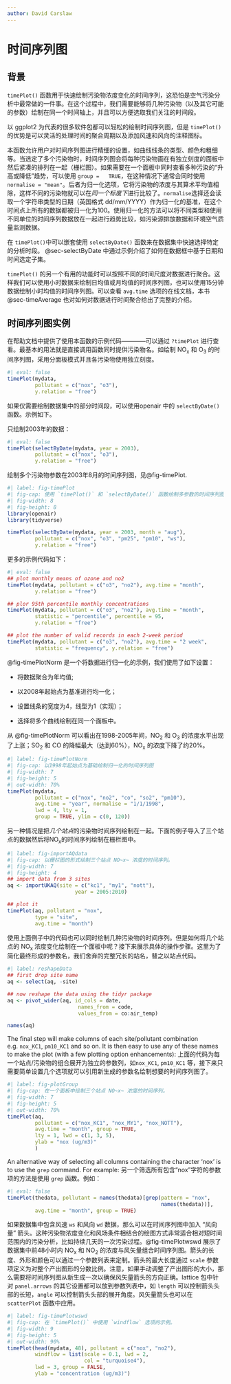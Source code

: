 ```yaml
---
author: David Carslaw
---
```


# 时间序列图 {#sec-timePlot}

## 背景 {#sec-timePlotBack}

`timePlot()` 函数用于快速绘制污染物浓度变化的时间序列，这恐怕是空气污染分析中最常做的一件事。在这个过程中，我们需要能够将几种污染物（以及其它可能的参数）绘制在同一个时间轴上，并且可以方便选取我们关注的时间段。

以 [ggplot2]{.pkg} 为代表的很多软件包都可以轻松的绘制时间序列图，但是 `timePlot()` 的优势是可以灵活的处理时间的聚合周期以及添加风速和风向的注释图标。

本函数允许用户对时间序列图进行精细的设置，如曲线线条的类型、颜色和粗细等。当选定了多个污染物时，时间序列图会将每种污染物画在有独立刻度的面板中然后紧凑的排列在一起（栅栏图）。如果需要在一个面板中同时查看多种污染的“升高或降低”趋势，可以使用 `group =   TRUE`，在这种情况下通常会同时使用 `normalise = "mean"`。后者为归一化选项，它将污染物的浓度与其算术平均值相除，这样不同的污染物就可以在*同一个标度下*进行比较了。`normalise`选择还会读取一个字符串类型的日期（英国格式 dd/mm/YYYY）作为归一化的基准，在这个时间点上所有的数据都被归一化为100。使用归一化的方法可以将不同类型和使用不同单位的时间序列数据放在一起进行趋势比较，如污染源排放数据和环境空气质量监测数据。

在 `timePlot()`中可以嵌套使用 `selectByDate()` 函数来在数据集中快速选择特定的分析时段。 @sec-selectByDate 中通过示例介绍了如何在数据框中基于日期和时间选定子集。

`timePlot()` 的另一个有用的功能时可以按照不同的时间尺度对数据进行聚合。这样我们可以使用小时数据来绘制日均值或月均值的时间序列图，也可以使用15分钟数据绘制小时均值的时间序列图。可以查看 `avg.time` 选项的在线文档，本书@sec-timeAverage 也对如何对数据进行时间聚合给出了完整的介绍。

## 时间序列图实例

在帮助文档中提供了使用本函数的示例代码————可以通过 `?timePlot` 进行查看。最基本的用法就是直接调用函数同时提供污染物名。如绘制 NO~x~ 和 O~3~ 的时间序列图，采用分面板模式并且各污染物使用独立刻度。

```r
#| eval: false
timePlot(mydata, 
         pollutant = c("nox", "o3"), 
         y.relation = "free")
```

如果仅需要绘制数据集中的部分时间段，可以使用[openair]{.pkg} 中的 `selectByDate()` 函数。示例如下。

只绘制2003年的数据：

```r
#| eval: false
timePlot(selectByDate(mydata, year = 2003), 
         pollutant = c("nox", "o3"), 
         y.relation = "free")
```

绘制多个污染物参数在2003年8月的时间序列图，见@fig-timePlot.

```r
#| label: fig-timePlot
#| fig-cap: 使用 `timePlot()` 和 `selectByDate()` 函数绘制多参数的时间序列图。数据选定为2003年8月。
#| fig-width: 8
#| fig-height: 8
library(openair)
library(tidyverse)

timePlot(selectByDate(mydata, year = 2003, month = "aug"),
         pollutant = c("nox", "o3", "pm25", "pm10", "ws"),
         y.relation = "free")
```

更多的示例代码如下：

```r
#| eval: false
## plot monthly means of ozone and no2
timePlot(mydata, pollutant = c("o3", "no2"), avg.time = "month",
         y.relation = "free")

## plor 95th percentile monthly concentrations
timePlot(mydata, pollutant = c("o3", "no2"), avg.time = "month",
         statistic = "percentile", percentile = 95,
         y.relation = "free")

## plot the number of valid records in each 2-week period
timePlot(mydata, pollutant = c("o3", "no2"), avg.time = "2 week",
         statistic = "frequency", y.relation = "free")
```

@fig-timePlotNorm 是一个将数据进行归一化的示例，我们使用了如下设置：

-   将数据聚合为年均值;

-   以2008年起始点为基准进行均一化；

-   设置线条的宽度为4，线型为1（实现）；

-   选择将多个曲线绘制在同一个面板中。

从 @fig-timePlotNorm 可以看出在1998-2005年间，NO~2~ 和 O~3~ 的浓度水平出现了上涨；SO~2~ 和 CO 的降幅最大（达到60%），NO~x~ 的浓度下降了约20%。

```r
#| label: fig-timePlotNorm
#| fig-cap: 以1998年起始点为基础绘制归一化的时间序列图
#| fig-width: 7
#| fig-height: 5
#| out-width: 70%
timePlot(mydata, 
         pollutant = c("nox", "no2", "co", "so2", "pm10"),
         avg.time = "year", normalise = "1/1/1998", 
         lwd = 4, lty = 1,
         group = TRUE, ylim = c(0, 120))
```

另一种情况是把*几个站点*的污染物时间序列绘制在一起。下面的例子导入了三个站点的数据然后将NO~x~的时间序列绘制在栅栏图中。

```r
#| label: fig-importAQdata
#| fig-cap: 以栅栏图的形式绘制三个站点 NO~x~ 浓度的时间序列。
#| fig-width: 7
#| fig-height: 4
## import data from 3 sites
aq <- importUKAQ(site = c("kc1", "my1", "nott"), 
                      year = 2005:2010)

## plot it
timePlot(aq, pollutant = "nox", 
         type = "site", 
         avg.time = "month")
```

使用上面例子中的代码也可以同时绘制几种污染物的时间序列。但是如何将几个站点的 NO~x~ 浓度变化绘制在一个面板中呢？接下来展示具体的操作步骤。这里为了简化最终形成的参数名，我们舍弃的完整冗长的站名，替之以站点代码。

```r
#| label: reshapeData
## first drop site name
aq <- select(aq, -site)

## now reshape the data using the tidyr package
aq <- pivot_wider(aq, id_cols = date, 
                       names_from = code, 
                       values_from = co:air_temp)

names(aq)
```

The final step will make columns of each site/pollutant combination e.g. `nox_KC1`, `pm10_KC1` and so on. It is then easy to use any of these names to make the plot (with a few plotting option enhancements):
上面的代码为每一个站点/污染物的组合展开为独立的参数列，如`nox_KC1`, `pm10_KC1` 等，接下来只需要简单设置几个选项就可以引用新生成的参数名绘制想要的时间序列图了。

```r
#| label: fig-plotGroup
#| fig-cap: 在一个面板中绘制三个站点 NO~x~ 浓度的时间序列。
#| fig-width: 7
#| fig-height: 5
#| out-width: 70%
timePlot(aq, 
         pollutant = c("nox_KC1", "nox_MY1", "nox_NOTT"),
         avg.time = "month", group = TRUE,
         lty = 1, lwd = c(1, 3, 5),
         ylab = "nox (ug/m3)"
         )
```

An alternative way of selecting all columns containing the character 'nox' is to use the `grep` command. For example:
另一个筛选所有包含“nox”字符的参数项的方法是使用 `grep` 函数。例如：

```r
#| eval: false
timePlot(thedata, pollutant = names(thedata)[grep(pattern = "nox", 
                                                  names(thedata))],
         avg.time = "month", group = TRUE)
```

如果数据集中包含风速 `ws` 和风向 `wd` 数据，那么可以在时间序列图中加入 “风向量” 箭头。这种污染物浓度变化和风场条件相结合的绘图方式非常适合相对短时间范围内的污染分析，比如持续几天的一次污染过程。@fig-timePlotwswd 展示了数据集中前48小时内 NO~x~ 和 NO~2~ 的浓度与风矢量组合时间序列图。箭头的长度、外形和颜色可以通过一个参数列表来定制。箭头的最大长度通过 `scale` 参数项定义为对整个产出图形的分数比例。注意，如果手动调整了产出图形的大小，那么需要将时间序列图从新生成一次以确保风矢量箭头的方向正确。[lattice]{.pkg} 包中针对 `panel.arrows` 的其它设置都可以放到参数列表中，如 `length` 可以控制箭头头部的长短，`angle` 可以控制箭头头部的展开角度。风矢量箭头也可以在 `scatterPlot` 函数中应用。

```r
#| label: fig-timePlotwswd
#| fig-cap: 在 `timePlot()` 中使用 `windflow` 选项的示例。
#| fig-width: 9
#| fig-height: 5
#| out-width: 90%
timePlot(head(mydata, 48), pollutant = c("nox", "no2"), 
         windflow = list(scale = 0.1, lwd = 2, 
                         col = "turquoise4"), 
         lwd = 3, group = FALSE, 
         ylab = "concentration (ug/m3)")
```
